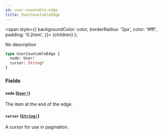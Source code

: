 ```yaml
---
id: user-countable-edge
title: UserCountableEdge
---
```


<span
style={{
      backgroundColor: color,
      borderRadius: '2px',
      color: '#fff',
      padding: '0.2rem',
    }}>
{children}
</span>
);

No description

```graphql
type UserCountableEdge {
  node: User!
  cursor: String!
}
```

### Fields

#### `node` ([`User!`](/api-reference/objects/user.mdx))

The item at the end of the edge.

#### `cursor` ([`String!`](/api-reference/scalars/string.mdx))

A cursor for use in pagination.

